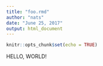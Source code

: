 ```yaml
---
title: "foo.rmd"
author: "nats"
date: "June 25, 2017"
output: html_document
---
```


```r
knitr::opts_chunk$set(echo = TRUE)
```



HELLO, WORLD!
